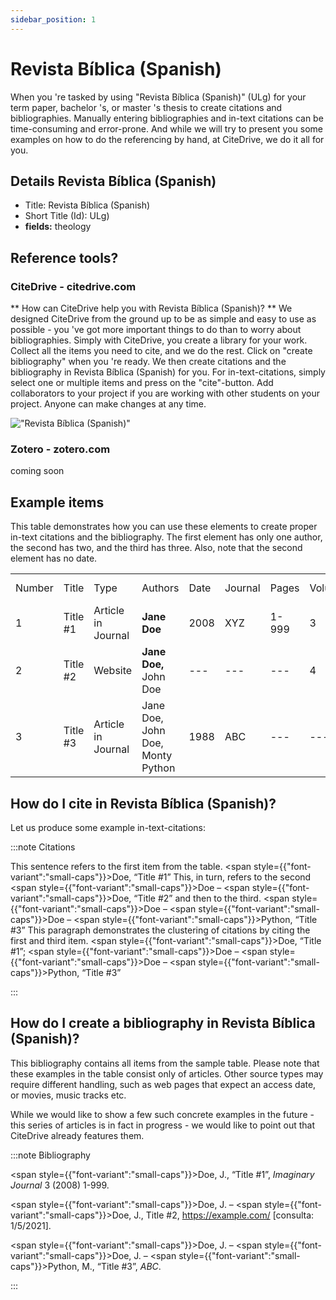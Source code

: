 ```yaml
---
sidebar_position: 1
---
```


# Revista Bíblica (Spanish)

When you 're tasked by using "Revista Bíblica (Spanish)" (ULg) for your term paper, bachelor 's, or master 's thesis to create citations and bibliographies.
Manually entering bibliographies and in-text citations can be time-consuming and error-prone. And while we will try to present you some examples on how to do the referencing by hand, at CiteDrive, we do it all for you.

## Details  Revista Bíblica (Spanish)
* Title: Revista Bíblica (Spanish)
* Short Title (Id): ULg)
* **fields:** theology

## Reference tools?
### CiteDrive - citedrive.com
** How can CiteDrive help you with Revista Bíblica (Spanish)? **
We designed CiteDrive from the ground up to be as simple and easy to use as possible - you 've got more important things to do than to worry about bibliographies. Simply with CiteDrive, you create a library for your work. Collect all the items you need to cite, and we do the rest. Click on "create bibliography" when you 're ready. We then create citations and the bibliography in Revista Bíblica (Spanish) for you. For in-text-citations, simply select one or multiple items and press on the "cite"-button. Add collaborators to your project if you are working with other students on your project. Anyone can make changes at any time.


!["Revista Bíblica (Spanish)"](images/revista-biblica-spanish.svg "Choose Revista Bíblica (Spanish) in the CiteDrive App")

### Zotero - zotero.com

coming soon

## Example items

This table demonstrates how you can use these elements to create proper in-text citations and the bibliography. The first element has only one author, the second has two, and the third has three. Also, note that the second element has no date.


<table>
  <tr>
   <td>Number
   </td>
   <td>Title
   </td>
   <td>Type
   </td>
   <td>Authors
   </td>
   <td>Date
   </td>
   <td>Journal
   </td>
   <td>Pages
   </td>
   <td>Volume
   </td>
   <td>Issue
   </td>
   <td>Access Date
   </td>
  </tr>
  <tr>
   <td>1
   </td>
   <td>Title #1
   </td>
   <td>Article in Journal
   </td>
   <td><strong>Jane Doe</strong>
   </td>
   <td>2008
   </td>
   <td>XYZ
   </td>
   <td>1-999
   </td>
   <td>3
   </td>
   <td>2
   </td>
   <td>--
   </td>
  </tr>
  <tr>
   <td>
2
   </td>
   <td>Title #2
   </td>
   <td>Website
   </td>
   <td><strong>Jane Doe, </strong>John Doe
   </td>
   <td>---
   </td>
   <td>---
   </td>
   <td>---
   </td>
   <td>4
   </td>
   <td>---
   </td>
   <td>2020-05-01
   </td>
  </tr>
  <tr>
   <td>3
   </td>
   <td>Title #3
   </td>
   <td>Article in Journal
   </td>
   <td>Jane Doe, John Doe, Monty Python
   </td>
   <td>1988
   </td>
   <td>ABC
   </td>
   <td>---
   </td>
   <td>---
   </td>
   <td>16
   </td>
   <td>---
   </td>
  </tr>
</table>



## How do I cite in  Revista Bíblica (Spanish)?

Let us produce some example in-text-citations:

:::note Citations


This sentence refers to the first item from the table. <span style={{"font-variant":"small-caps"}}>Doe</span>, “Title #1” This, in turn, refers to the second <span style={{"font-variant":"small-caps"}}>Doe</span> – <span style={{"font-variant":"small-caps"}}>Doe</span>, “Title #2”
and then to the third.  <span style={{"font-variant":"small-caps"}}>Doe</span> – <span style={{"font-variant":"small-caps"}}>Doe</span> – <span style={{"font-variant":"small-caps"}}>Python</span>, “Title #3”
This paragraph demonstrates the clustering of citations by citing the first and third item. <span style={{"font-variant":"small-caps"}}>Doe</span>, “Title #1”; <span style={{"font-variant":"small-caps"}}>Doe</span> – <span style={{"font-variant":"small-caps"}}>Doe</span> – <span style={{"font-variant":"small-caps"}}>Python</span>, “Title #3”

:::

## How do I create a bibliography in Revista Bíblica (Spanish)?

This bibliography contains all items from the sample table. Please note that these examples in the table consist only of articles. Other source types may require different handling, such as web pages that expect an access date, or movies, music tracks etc.

While we would like to show a few such concrete examples in the future - this series of articles is in fact in progress - we would like to point out that CiteDrive already features them.

:::note Bibliography

<span style={{"font-variant":"small-caps"}}>Doe</span>, J., “Title #1”, <i>Imaginary Journal</i> 3 (2008) 1-999.

<span style={{"font-variant":"small-caps"}}>Doe</span>, J. – <span style={{"font-variant":"small-caps"}}>Doe</span>, J., Title #2, https://example.com/ [consulta: 1/5/2021].

<span style={{"font-variant":"small-caps"}}>Doe</span>, J. – <span style={{"font-variant":"small-caps"}}>Doe</span>, J. – <span style={{"font-variant":"small-caps"}}>Python</span>, M., “Title #3”, <i>ABC</i>.



:::


        